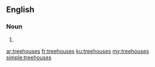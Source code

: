 {{also|tree houses}}
==English==

===Noun===
{{head|en|plural}}

# {{plural of|treehouse|lang=en|nocat=1}}

[[ar:treehouses]]
[[fr:treehouses]]
[[ku:treehouses]]
[[my:treehouses]]
[[simple:treehouses]]